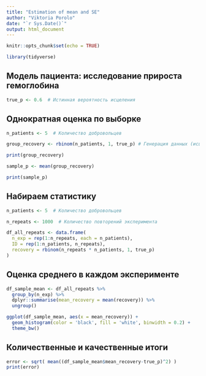 ---
title: "Estimation of mean and SE"
author: "Viktoria Porolo"
date: "`r Sys.Date()`"
output: html_document
---

```{r setup, include=FALSE}
knitr::opts_chunk$set(echo = TRUE)

library(tidyverse)

```

## Модель пациента: исследование прироста гемоглобина

```{r pressure, echo=FALSE}

true_p <- 0.6  # Истинная вероятность исцеления

```

## Однократная оценка по выборке

```{r sample_1}
n_patients <- 5  # Количество добровольцев 

group_recovery <- rbinom(n_patients, 1, true_p) # Генерация данных (исцеление — 1, не исцеление — 0)

print(group_recovery)

sample_p <- mean(group_recovery)

print(sample_p)

```

## Набираем статистику

```{r sample_n}
n_patients <- 5  # Количество добровольцев

n_repeats <- 1000  # Количество повторений эксперимента

df_all_repeats <- data.frame(
  n_exp = rep(1:n_repeats, each = n_patients),
  ID = rep(1:n_patients, n_repeats),
  recovery = rbinom(n_repeats * n_patients, 1, true_p)
)

```

## Оценка среднего в каждом эксперименте

```{r estimations}

df_sample_mean <- df_all_repeats %>% 
  group_by(n_exp) %>% 
  dplyr::summarise(mean_recovery = mean(recovery)) %>% 
  ungroup()

ggplot(df_sample_mean, aes(x = mean_recovery)) +
  geom_histogram(color = 'black', fill = 'white', binwidth = 0.2) +
  theme_bw()

```

## Количественные и качественные итоги

```{r conclusions}

error <- sqrt( mean((df_sample_mean$mean_recovery-true_p)^2) )
print(error)

```



